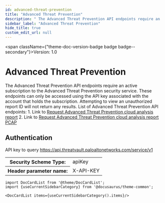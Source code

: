 ```yaml
---
id: advanced-threat-prevention
title: "Advanced Threat Prevention"
description: " The Advanced Threat Prevention API endpoints require an active subscription to the Advanced Threat Prevention security service. These endpoints can only be accessed using the API key associated with the account that holds the subscription. Attempting to view an unauthorized report ID will not return any results. List of Advanced Threat Prevention API endpoints: 1. Link to [Request Advanced Threat Prevention cloud analysis report](/threat-vault/api/postatpreportsbatchmode) 2. Link to [Request Advanced Threat Prevention cloud analysis report PCAP](/threat-vault/api/getatppcaps)"
sidebar_label: "Advanced Threat Prevention"
hide_title: true
custom_edit_url: null
---
```



<span className={"theme-doc-version-badge badge badge--secondary"}>Version: 1.0</span>

<h1 className={"openapi__heading"}>Advanced Threat Prevention</h1>



 The Advanced Threat Prevention API endpoints require an active subscription to the Advanced Threat Prevention security service. These endpoints can only be accessed using the API key associated with the account that holds the subscription. Attempting to view an unauthorized report ID will not return any results. List of Advanced Threat Prevention API endpoints: 1. Link to [Request Advanced Threat Prevention cloud analysis report](/threat-vault/api/postatpreportsbatchmode) 2. Link to [Request Advanced Threat Prevention cloud analysis report PCAP](/threat-vault/api/getatppcaps) 

<div style={{"marginBottom":"2rem"}}><h2 id={"authentication"} style={{"marginBottom":"1rem"}}>Authentication</h2><SchemaTabs className={"openapi-tabs__security-schemes"}><TabItem label={"API Key: X-API-KEY"} value={"X-API-KEY"}>

API key to query https://api.threatvault.paloaltonetworks.com/service/v1

<div><table><tbody><tr><th>Security Scheme Type:</th><td>apiKey</td></tr><tr><th>Header parameter name:</th><td>X-API-KEY</td></tr></tbody></table></div></TabItem></SchemaTabs></div>

```mdx-code-block
import DocCardList from '@theme/DocCardList';
import {useCurrentSidebarCategory} from '@docusaurus/theme-common';

<DocCardList items={useCurrentSidebarCategory().items}/>
```
      